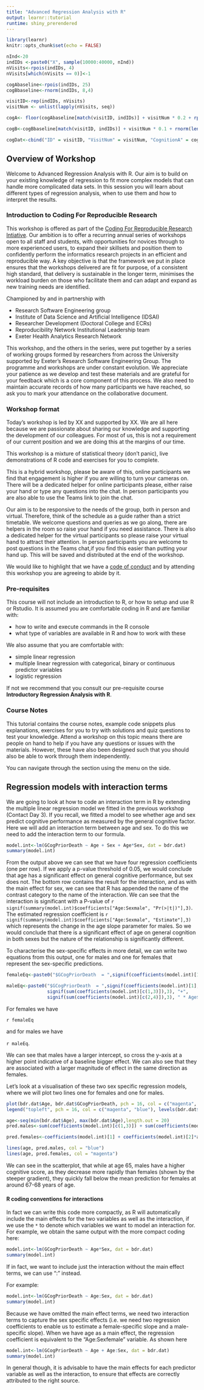 ```yaml
---
title: "Advanced Regression Analysis with R"
output: learnr::tutorial
runtime: shiny_prerendered
---
```


```r
library(learnr)
knitr::opts_chunk$set(echo = FALSE)

nInd<-20
indIDs <-paste0("X", sample(10000:40000, nInd))
nVisits<-rpois(indIDs, 4)
nVisits[which(nVisits == 0)]<-1

cogAbaseline<-rpois(indIDs, 25)
cogBbaseline<-rnorm(indIDs, 8,4)

visitID<-rep(indIDs, nVisits)
visitNum <- unlist(lapply(nVisits, seq))

cogA<- floor(cogAbaseline[match(visitID, indIDs)] + visitNum * 0.2 + rpois(length(visitNum), 1))

cogB<-cogBbaseline[match(visitID, indIDs)] + visitNum * 0.1 + rnorm(length(visitNum), 0, 2)

cogDat<-cbind("ID" = visitID, "VisitNum" = visitNum, "CognitionA" = cogA, "CognitionB" = cogB)

```

## Overview of Workshop

Welcome to Advanced Regression Analysis with R. Our aim is to build on your existing knowledge of regression to fit more complex models that can handle more complicated data sets. In this session you will learn about different types of regression analysis, when to use them and how to interpret the results.

### Introduction to Coding For Reproducible Research

This workshop is offered as part of the [Coding For Reproducible Research Intiative](https://uniexeterrse.github.io/workshop-homepage/). 
Our ambition is to offer a recurring annual series of workshops open to all staff and students, with opportunities for novices through to more experienced users, to expand their skillsets and position them to confidently perform the informatics research projects in an efficient and reproducible way. A key objective is that the framework we put in place ensures that the workshops delivered are fit for purpose, of a consistent high standard, that delivery is sustainable in the longer term, minimises the workload burden on those who facilitate them and can adapt and expand as new training needs are identified.

Championed by and in partnership with

* Research Software Engineering group
* Institute of Data Science and Artificial Intelligence (IDSAI)
* Researcher Development (Doctoral College and ECRs)
* Reproducibility Network Institutional Leadership team
* Exeter Health Analytics Research Network 


This workshop, and the others in the series, were put together by a series of working groups formed by researchers from across the University supported by Exeter's Research Software Engineering Group. The programme and workshops are under constant evolution. We appreciate your patience as we develop and test these materials and are grateful for your feedback which is a core component of this process. We also need to maintain accurate records of how many participants we have reached, so ask you to mark your attendance on the collaborative document.

### Workshop format

Today's workshop is led by XX and supported by XX. We are all here because we are passionate about sharing our knowledge and supporting the development of our colleagues. For most of us, this is not a requirement of our current position and we are doing this at the margins of our time.

This workshop is a mixture of statistical theory (don't panic), live demonstrations of R code and exercises for you to complete. 

This is a hybrid workshop, please be aware of this, online participants we find that engagement is higher if you are willing to turn your cameras on. There will be a dedicated helper for online participants please, either raise your hand or type any questions into the chat. In person participants you are also able to use the Teams link to join the chat. 

Our aim is to be responsive to the needs of the group, both in person and virtual. Therefore, think of the schedule as a guide rather than a strict timetable. We welcome questions and queries as we go along, there are helpers in the room so raise your hand if you need assistance. There is also a dedicated helper for the virtual participants so please raise your virtual hand to attract their attention. In person participants you are welcome to post questions in the Teams chat,if you find this easier than putting your hand up. This will be saved and distributed at the end of the workshop.  

We would like to highlight that we have a [code of conduct](https://uniexeterrse.github.io/intro-to-r/code.html) and by attending this workshop you are agreeing to abide by it. 



### Pre-requisites

This course will not include an introduction to R, or how to setup and use R or Rstudio. It is assumed you are comfortable coding in R and are familiar with:

* how to write and execute commands in the R console
* what type of variables are available in R and how to work with these

We also assume that you are comfortable with:

* simple linear regression
* multiple linear regression with categorical, binary or continuous predictor variables
* logistic regression

If not we recommend that you consult our pre-requisite course **Introductory Regression Analysis with R**.

### Course Notes

This tutorial contains the course notes, example code snippets plus explanations, exercises for you to try with solutions and quiz questions to test your knowledge. Attend a workshop on this topic means there are people on hand to help if you have any questions or issues with the materials. However, these have also been designed such that you should also be able to work through them independently. 

You can navigate through the section using the menu on the side. 

## Regression models with interaction terms

We are going to look at how to code an interaction term in R by extending the multiple linear regression model we fitted in the previous workshop (Contact Day 3). If you recall, we fitted a model to see whether age and sex predict cognitive performance as measured by the general cognitive factor. Here we will add an interaction term between age and sex. To do this we need to add the interaction term to our formula.

```r

model.int<-lm(GCogPriorDeath ~ Age + Sex + Age*Sex, dat = bdr.dat)
summary(model.int)

```

From the output above we can see that we have four regression coefficients (one per row). If we apply a p-value threshold of 0.05, we would conclude that age has a significant effect on general cognitive performance, but sex does not. The bottom row contains the result for the interaction, and as with the main effect for sex, we can see that R has appended the name of the contrast category to the name of the interaction. We can see that the interaction is significant with a P-value of `r signif(summary(model.int)$coefficients["Age:Sexmale", "Pr(>|t|)"],3)`. The estimated regression coefficient is `r signif(summary(model.int)$coefficients["Age:Sexmale", "Estimate"],3)` which represents the change in the age slope parameter for males. So we would conclude that there is a significant effect of age on general cognition in both sexes but the nature of the relationship is significantly different.


To characterise the sex-specific effects in more detail, we can write two equations from this output, one for males and one for females that represent the sex-specific predictions. 

```r

femaleEq<-paste0("$GCogPriorDeath  = ",signif(coefficients(model.int)[1],3), " + ", signif(coefficients(model.int)[2],3), " * Age$")

maleEq<-paste0("$GCogPriorDeath  = ",signif(coefficients(model.int)[1],3), " + ", signif(coefficients(model.int)[3], 3)," + (", signif(coefficients(model.int)[2],3), "+", signif(coefficients(model.int)[4],3),") * Age = ", 
               signif(sum(coefficients(model.int)[c(1,3)]),3), "+",
               signif(sum(coefficients(model.int)[c(2,4)]),3), " * Age$")

```

For females we have

`r femaleEq`

and for males we have 

`r maleEq`.


We can see that males have a larger intercept, so cross the y-axis at a higher point indicative of a baseline bigger effect. We can also see that they are associated with a larger magnitude of effect in the same direction as females. 

Let's look at a visualisation of these two sex specific regression models, where we will plot two lines one for females and one for males. 

```r

plot(bdr.dat$Age, bdr.dat$GCogPriorDeath, pch = 16, col = c("magenta", "blue")[bdr.dat$Sex], xlab = "Age (years)", ylab = "G", xlim = c(65,100))
legend("topleft", pch = 16, col = c("magenta", "blue"), levels(bdr.dat$Sex))

age<-seq(min(bdr.dat$Age), max(bdr.dat$Age),length.out = 20)
pred.males<-sum(coefficients(model.int)[c(1,3)]) + sum(coefficients(model.int)[c(2,4)])*age

pred.females<-coefficients(model.int)[1] + coefficients(model.int)[2]*age 

lines(age, pred.males, col = "blue")
lines(age, pred.females, col = "magenta")
```

We can see in the scatterplot, that while at age 65, males have a higher cognitive score, as they decrease more rapidly than females (shown by the steeper gradient), they quickly fall below the mean prediction for females at around 67-68 years of age. 


#### R coding conventions for interactions

In fact we can write this code more compactly, as R will automatically include the main effects for the two variables as well as the interaction, if we use the `*` to denote which variables we want to model an interaction for. For example, we obtain the same output with the more compact coding here: 


```r

model.int<-lm(GCogPriorDeath ~ Age*Sex, dat = bdr.dat)
summary(model.int)

```

If in fact, we want to include just the interaction without the main effect terms, we can use  ":" instead. 

For example:


```r

model.int<-lm(GCogPriorDeath ~ Age:Sex, dat = bdr.dat)
summary(model.int)

```

Because we have omitted the main effect terms, we need two interaction terms to capture the sex specific effects (i.e. we need two regression coefficients to enable us to estimate a female-specific slope and a male-specific slope). When we have age as a main effect, the regression coefficient is equivalent to the "Age:Sexfemale" variable. As shown here


```r

model.int<-lm(GCogPriorDeath ~ Age + Age:Sex, dat = bdr.dat)
summary(model.int)

```

In general though, it is advisable to have the main effects for each predictor variable as well as the interaction, to ensure that effects are correctly attributed to the right source.


